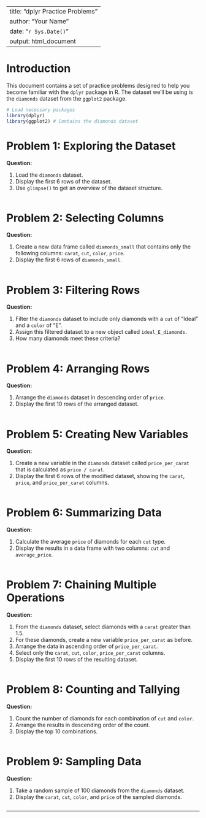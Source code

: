 
---
title: "dplyr Practice Problems"
author: "Your Name"
date: "`r Sys.Date()`"
output: html_document
---

# Introduction

This document contains a set of practice problems designed to help you become familiar with the `dplyr` package in R. The dataset we'll be using is the `diamonds` dataset from the `ggplot2` package.

```{r, include=FALSE}
# Load necessary packages
library(dplyr)
library(ggplot2) # Contains the diamonds dataset
```

# Problem 1: Exploring the Dataset

**Question:**

1. Load the `diamonds` dataset.
2. Display the first 6 rows of the dataset.
3. Use `glimpse()` to get an overview of the dataset structure.



```{r}

```

# Problem 2: Selecting Columns

**Question:**

1. Create a new data frame called `diamonds_small` that contains only the following columns: `carat`, `cut`, `color`, `price`.
2. Display the first 6 rows of `diamonds_small`.



```{r}

```

# Problem 3: Filtering Rows

**Question:**

1. Filter the `diamonds` dataset to include only diamonds with a `cut` of "Ideal" and a `color` of "E".
2. Assign this filtered dataset to a new object called `ideal_E_diamonds`.
3. How many diamonds meet these criteria?



```{r}


```

# Problem 4: Arranging Rows

**Question:**

1. Arrange the `diamonds` dataset in descending order of `price`.
2. Display the first 10 rows of the arranged dataset.



```{r}

```

# Problem 5: Creating New Variables

**Question:**

1. Create a new variable in the `diamonds` dataset called `price_per_carat` that is calculated as `price / carat`.
2. Display the first 6 rows of the modified dataset, showing the `carat`, `price`, and `price_per_carat` columns.



```{r}

```

# Problem 6: Summarizing Data

**Question:**

1. Calculate the average `price` of diamonds for each `cut` type.
2. Display the results in a data frame with two columns: `cut` and `average_price`.



```{r}

```

# Problem 7: Chaining Multiple Operations

**Question:**

1. From the `diamonds` dataset, select diamonds with a `carat` greater than 1.5.
2. For these diamonds, create a new variable `price_per_carat` as before.
3. Arrange the data in ascending order of `price_per_carat`.
4. Select only the `carat`, `cut`, `color`, `price_per_carat` columns.
5. Display the first 10 rows of the resulting dataset.



```{r}

```

# Problem 8: Counting and Tallying

**Question:**

1. Count the number of diamonds for each combination of `cut` and `color`.
2. Arrange the results in descending order of the count.
3. Display the top 10 combinations.



```{r}

```

# Problem 9: Sampling Data

**Question:**

1. Take a random sample of 100 diamonds from the `diamonds` dataset.
2. Display the `carat`, `cut`, `color`, and `price` of the sampled diamonds.



```{r}

```



---
